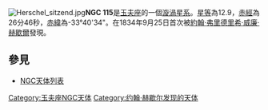 [[File:Herschel_sitzend.jpg|thumb]]'''NGC 115'''是[[玉夫座|玉夫座]]的一個[[漩渦星系|漩渦星系]]。[[星等|星等]]為12.9，[[赤經|赤經]]為26分46秒，[[赤緯|赤緯]]為-33°40'34"。在1834年9月25日首次被[[約翰·弗里德里希·威廉·赫歇爾|約翰·弗里德里希·威廉·赫歇爾]]發現。

== 參見 ==
*[[NGC天体列表|NGC天体列表]]

{{Catalogs|NGC=115}}
[[Category:玉夫座NGC天体|Category:玉夫座NGC天体]]
[[Category:约翰·赫歇尔发现的天体|Category:约翰·赫歇尔发现的天体]]